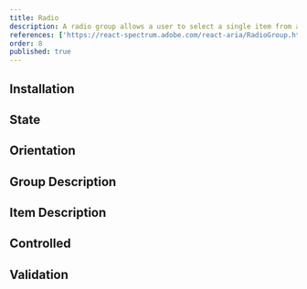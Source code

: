 ```yaml
---
title: Radio
description: A radio group allows a user to select a single item from a list of mutually exclusive options.
references: ['https://react-spectrum.adobe.com/react-aria/RadioGroup.html#props']
order: 8
published: true
---
```


## Installation
<Install component='radio' />

## State
<Demo center component='forms/radio-group/radio-group-basic-demo' />

## Orientation
<Demo center component='forms/radio-group/radio-group-orientation-demo' />

## Group Description
<Demo center component='forms/radio-group/radio-group-description-demo' />

## Item Description
<Demo center component='forms/radio-group/radio-group-item-description-demo' />

## Controlled
<Demo center component='forms/radio-group/radio-group-controlled-demo' />

## Validation
<Demo center component='forms/radio-group/radio-group-validation-demo' />
